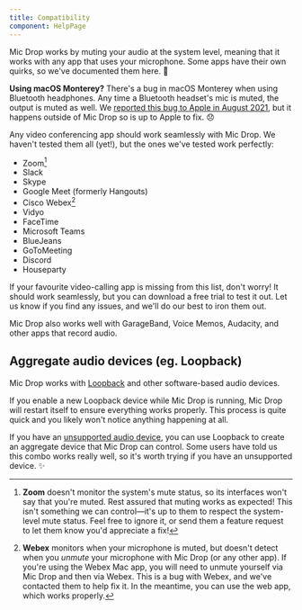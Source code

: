 ```yaml
---
title: Compatibility
component: HelpPage
---
```




<Panel>

Mic Drop works by muting your audio at the system level, meaning that it works with any app that uses your microphone. Some apps have their own quirks, so we've documented them here. 🙂

**Using macOS Monterey?** There's a bug in macOS Monterey when using Bluetooth headphones. Any time a Bluetooth headset's mic is muted, the output is muted as well. We [reported this bug to Apple in August 2021](https://twitter.com/octopusthink/status/1431689504126078977), but it happens outside of Mic Drop so is up to Apple to fix. 😞

Any video conferencing app should work seamlessly with Mic Drop. We haven't tested them all (yet!), but the ones we've tested work perfectly:

- Zoom[^1]
- Slack
- Skype
- Google Meet (formerly Hangouts)
- Cisco Webex[^2]
- Vidyo
- FaceTime
- Microsoft Teams
- BlueJeans
- GoToMeeting
- Discord
- Houseparty

If your favourite video-calling app is missing from this list, don't worry! It should work seamlessly, but you can <DownloadLink source="compatibility-page">download a free trial</DownloadLink> to test it out. Let us know if you find any issues, and we'll do our best to iron them out.

Mic Drop also works well with GarageBand, Voice Memos, Audacity, and other apps that record audio.

## Aggregate audio devices (eg. Loopback)

Mic Drop works with [Loopback](https://rogueamoeba.com/loopback/) and other software-based audio devices.

If you enable a new Loopback device while Mic Drop is running, Mic Drop will restart itself to ensure everything works properly. This process is quite quick and you likely won't notice anything happening at all.

If you have an [unsupported audio device](/help/hardware-issues), you can use Loopback to create an aggregate device that Mic Drop can control. Some users have told us this combo works really well, so it's worth trying if you have an unsupported device. ✨

[^1]: **Zoom** doesn't monitor the system's mute status, so its interfaces won't say that you're muted. Rest assured that muting works as expected! This isn't something we can control—it's up to them to respect the system-level mute status. Feel free to ignore it, or send them a feature request to let them know you'd appreciate a fix!

[^2]: **Webex** monitors when your microphone is muted, but doesn't detect when you _unmute_ your microphone with Mic Drop (or any other app). If you're using the Webex Mac app, you will need to unmute yourself via Mic Drop and then via Webex. This is a bug with Webex, and we've contacted them to help fix it. In the meantime, you can use the web app, which works properly.

</Panel>
